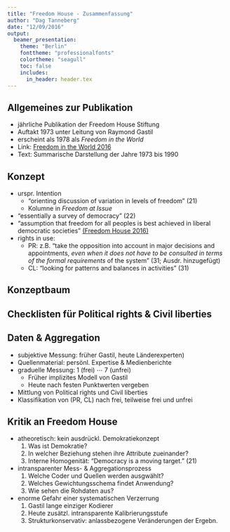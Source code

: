```yaml
---
title: "Freedom House - Zusammenfassung"
author: "Dag Tanneberg"
date: "12/09/2016"
output:
  beamer_presentation:
    theme: "Berlin"
    fonttheme: "professionalfonts"
    colortheme: "seagull"
    toc: false
    includes: 
      in_header: header.tex
---
```

## Allgemeines zur Publikation

- jährliche Publikation der Freedom House Stiftung
- Auftakt 1973 unter Leitung von Raymond Gastil
- erscheint als 1978 als *Freedom in the World*
- Link: [Freedom in the World 2016](https://freedomhouse.org/report/freedom-world/freedom-world-2016)
- Text: Summarische Darstellung der Jahre 1973 bis 1990

## Konzept 

- urspr. Intention
    - "orienting discussion of variation in levels of freedom" (21) 
    - Kolumne in *Freedom at Issue*
- "essentially a survey of democracy" (22)
- "assumption that freedom for all peoples is best achieved
  in liberal democratic societies" [(Freedom House 2016)](https://freedomhouse.org/report/freedom-world-2016/methodology)
- rights in use:
    - PR: z.B. "take the opposition into account in major
    decisions and appointments, *even when it does not have
    to be consulted in terms of the formal requirements* of
    the system" (31; Ausdr. hinzugefügt)
    - CL: "looking for patterns and balances in activities" (31)

## Konzeptbaum

\centering
\begin{tikzpicture}
% --- Layout & Styles --------------------------------------
\tikzstyle{solid node}=[circle,draw,inner sep=1.2,fill=black];
\tikzstyle{level 1}=[sibling distance = 12em]
% --- Tree -------------------------------------------------
\node(0)[solid node, label = north:{Freedom/Liberal democracy}]{}
  child{
    node(0-1)[solid node, label = south:{Political rights}]{}
  }
  child{
    node(0-2)[solid node, label = south:{Civil liberties}]{}
  } ;
\end{tikzpicture}

## Checklisten für Political rights \& Civil liberties
\begin{columns}
  \begin{column}{0.45\textwidth}
  \scriptsize{Political rights}
  \begin{enumerate}
    \tiny
    \item Chief authority recently elected by a meaningful process
    \item Legislature recently elected by a meaningful process
    \item Fair election laws, campaigning opportunity, polling and tabulation
    \item Fair reflection of voter preference in distribution of power
    \item Multiple political parties
    \item Recent shifts in power through elections
    \item Significant opposition vote
    \item Free of military or foreign control
    \item Major group or groups denied reasonable self-determination
    \item Decentralized political power
    \item informal consensus; de facto opposition power
  \end{enumerate}
  \end{column}
  \begin{column}{0.55\textwidth}
  \scriptsize{Civil liberties}
  \begin{enumerate}
    \tiny
    \item Media/literature free of political censorship
    \item Open public disussion
    \item Freedom of assembly and demonstration
    \item Freedom of political or quasipolitical organization
    \item Nondiscriminatory rule of law in politically relevant cases
    \item Free from unjustified political terror or imprisonment
    \item Free trade unions, peasant organizations, or equivalents 
    \item Free business or cooperatives
    \item Free professional or other private organizations
    \item Free religious institutions
    \item Personal social rights
    \item Socioeconomic rights
    \item Freedom from gross socioeconomic inequality
    \item Freedom from gross government indifference or corruption
  \end{enumerate}
  \end{column}
\end{columns}

## Daten & Aggregation

- subjektive Messung: früher Gastil, heute Länderexperten)
- Quellenmaterial: persönl. Expertise & Medienberichte
- graduelle Messung: 1 (frei) $\cdots$ 7 (unfrei)
    - Früher implizites Modell von Gastil
    - Heute nach festen Punktwerten vergeben
- Mittlung von Political rights und Civil liberties
- Klassifikation von (PR, CL) nach frei, teilweise frei und unfrei

## Kritik an Freedom House

- atheoretisch: kein ausdrückl. Demokratiekonzept
    1. Was ist Demokratie?
    2. In welcher Beziehung stehen ihre Attribute zueinander?
    3. Interne Homogenität: "Democracy is a moving target." (21)
- intransparenter Mess- & Aggregationsprozess
    1. Welche Coder und Quellen werden ausgwählt?
    2. Welches Gewichtungsschema findet Anwendung?
    3. Wie sehen die Rohdaten aus?
- enorme Gefahr einer systematischen Verzerrung
    1. Gastil lange einziger Kodierer
    2. Heute zusätzl. intransparente Kalibrierungsstufe
    3. Strukturkonservativ: anlassbezogene Veränderungen der Ergebn.
